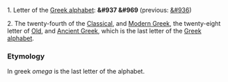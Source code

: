 1. Letter of the [[Greek alphabet]]: '''&#937 &#969''' (previous: [[psi|&#936]])

2. The twenty-fourth of the [[Classical Greek|Classical]], and [[Modern Greek]], the twenty-eight letter of [[Old Greek|Old]], and [[Ancient Greek]], which is the last letter of the [[Greek alphabet]].


===Etymology===

In greek ''omega'' is the last letter of the alphabet.